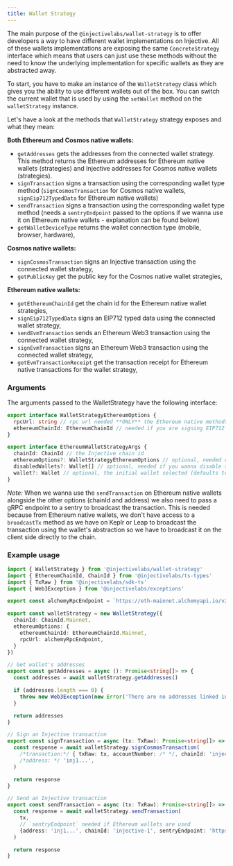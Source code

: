 ```yaml
---
title: Wallet Strategy
---
```


The main purpose of the `@injectivelabs/wallet-strategy` is to offer developers a way to have different wallet implementations on Injective. All of these wallets implementations are exposing the same `ConcreteStrategy` interface which means that users can just use these methods without the need to know the underlying implementation for specific wallets as they are abstracted away.

To start, you have to make an instance of the `WalletStrategy` class which gives you the ability to use different wallets out of the box. You can switch the current wallet that is used by using the `setWallet` method on the `walletStrategy` instance.

Let's have a look at the methods that `WalletStrategy` strategy exposes and what they mean:

**Both Ethereum and Cosmos native wallets:**

- `getAddresses` gets the addresses from the connected wallet strategy. This method returns the Ethereum addresses for Ethereum native wallets (strategies) and Injective addresses for Cosmos native wallets (strategies).
- `signTransaction` signs a transaction using the corresponding wallet type method (`signCosmosTransaction` for Cosmos native wallets, `signEip712TypedData` for Ethereum native wallets)
- `sendTransaction` signs a transaction using the corresponding wallet type method (needs a `sentryEndpoint` passed to the options if we wanna use it on Ethereum native wallets - explanation can be found below)
- `getWalletDeviceType` returns the wallet connection type (mobile, browser, hardware),

**Cosmos native wallets:**

- `signCosmosTransaction` signs an Injective transaction using the connected wallet strategy,
- `getPublicKey` get the public key for the Cosmos native wallet strategies,

**Ethereum native wallets:**

- `getEthereumChainId` get the chain id for the Ethereum native wallet strategies,
- `signEip712TypedData` signs an EIP712 typed data using the connected wallet strategy,
- `sendEvmTransaction` sends an Ethereum Web3 transaction using the connected wallet strategy,
- `signEvmTransaction` signs an Ethereum Web3 transaction using the connected wallet strategy,
- `getEvmTransactionReceipt` get the transaction receipt for Ethereum native transactions for the wallet strategy,

### Arguments

The arguments passed to the WalletStrategy have the following interface:

```ts
export interface WalletStrategyEthereumOptions {
  rpcUrl: string // rpc url needed **ONLY** the Ethereum native methods on the strategies
  ethereumChainId: EthereumChainId // needed if you are signing EIP712 typed data using the Wallet Strategies
}

export interface EthereumWalletStrategyArgs {
  chainId: ChainId // the Injective chain id
  ethereumOptions?: WalletStrategyEthereumOptions // optional, needed only if you are using Ethereum native wallets
  disabledWallets?: Wallet[] // optional, needed if you wanna disable some wallets for being instantiated
  wallet?: Wallet // optional, the initial wallet selected (defaults to Metamask if `ethereumOptions` are passed and Keplr if they are not)
}
```

_Note:_ When we wanna use the `sendTransaction` on Ethereum native wallets alongside the other options (chainId and address) we also need to pass a gRPC endpoint to a sentry to broadcast the transaction. This is needed because from Ethereum native wallets, we don't have access to a `broadcastTx` method as we have on Keplr or Leap to broadcast the transaction using the wallet's abstraction so we have to broadcast it on the client side directly to the chain.

### Example usage

```ts
import { WalletStrategy } from '@injectivelabs/wallet-strategy'
import { EthereumChainId, ChainId } from '@injectivelabs/ts-types'
import { TxRaw } from '@injectivelabs/sdk-ts'
import { Web3Exception } from '@injectivelabs/exceptions'

export const alchemyRpcEndpoint = `https://eth-mainnet.alchemyapi.io/v2/${process.env.ALCHEMY_KEY}`

export const walletStrategy = new WalletStrategy({
  chainId: ChainId.Mainnet,
  ethereumOptions: {
    ethereumChainId: EthereumChainId.Mainnet,
    rpcUrl: alchemyRpcEndpoint,
  }
})

// Get wallet's addresses
export const getAddresses = async (): Promise<string[]> => {
  const addresses = await walletStrategy.getAddresses()

  if (addresses.length === 0) {
    throw new Web3Exception(new Error('There are no addresses linked in this wallet.'))
  }

  return addresses
}

// Sign an Injective transaction
export const signTransaction = async (tx: TxRaw): Promise<string[]> => {
  const response = await walletStrategy.signCosmosTransaction(
    /*transaction:*/ { txRaw: tx, accountNumber: /* */, chainId: 'injective-1' },
    /*address: */ 'inj1...',
  )

  return response
}

// Send an Injective transaction
export const sendTransaction = async (tx: TxRaw): Promise<string[]> => {
  const response = await walletStrategy.sendTransaction(
    tx,
    // `sentryEndpoint` needed if Ethereum wallets are used
    {address: 'inj1...', chainId: 'injective-1', sentryEndpoint: 'https://grpc.injective.network' }
  )

  return response
}
```
